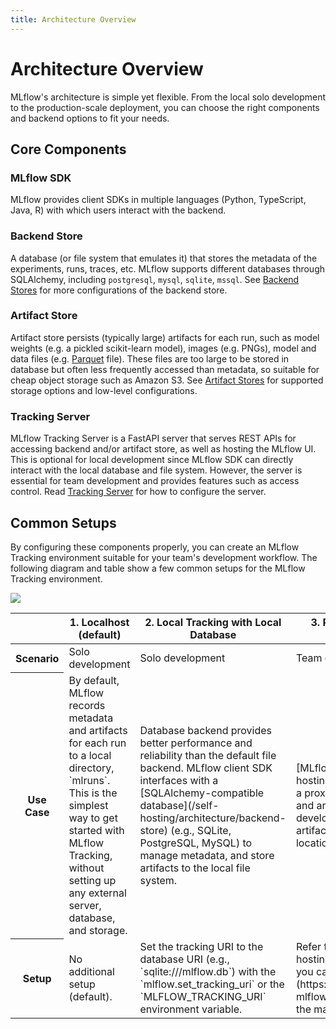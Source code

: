 ```yaml
---
title: Architecture Overview
---
```



# Architecture Overview

MLflow's architecture is simple yet flexible. From the local solo development to the production-scale deployment, you can choose the right components and backend options to fit your needs.

## Core Components

### MLflow SDK

MLflow provides client SDKs in multiple languages (Python, TypeScript, Java, R) with which users interact with the backend.

### Backend Store

A database (or file system that emulates it) that stores the metadata of the experiments, runs, traces, etc. MLflow supports different databases through SQLAlchemy, including `postgresql`, `mysql`, `sqlite`, `mssql`. See [Backend Stores](/self-hosting/architecture/backend-store) for more configurations of the backend store.

### Artifact Store

Artifact store persists (typically large) artifacts for each run, such as model weights (e.g. a pickled scikit-learn model),
images (e.g. PNGs), model and data files (e.g. [Parquet](https://parquet.apache.org) file). These files are too large to be stored in database but often less frequently accessed than metadata, so suitable for cheap object storage such as Amazon S3. See [Artifact Stores](/self-hosting/architecture/artifact-store) for supported storage options and low-level configurations.

### Tracking Server

MLflow Tracking Server is a FastAPI server that serves REST APIs for accessing backend and/or artifact store, as well as hosting the MLflow UI. This is optional for local development since MLflow SDK can directly interact with the local database and file system. However, the server is essential for team development and provides features such as access control. Read [Tracking Server](/self-hosting/architecture/tracking-server) for how to configure the server.

## Common Setups

By configuring these components properly, you can create an MLflow Tracking environment suitable for your team's development workflow.
The following diagram and table show a few common setups for the MLflow Tracking environment.

![](/images/tracking/tracking-setup-overview.png)

<Table>
  <thead>
    <tr>
      <th></th>
      <th>1. Localhost (default)</th>
      <th>2. Local Tracking with Local Database</th>
      <th>3. Remote Tracking with MLflow Tracking Server</th>
    </tr>
  </thead>
  <tbody>
    <tr>
      <th>Scenario</th>
      <td>Solo development</td>
      <td>Solo development</td>
      <td>Team development</td>
    </tr>
    <tr>
      <th>Use Case</th>
      <td>By default, MLflow records metadata and artifacts for each run to a local directory, `mlruns`. This is the simplest way to get started with MLflow Tracking, without setting up any external server, database, and storage.</td>
      <td>Database backend provides better performance and reliability than the default file backend. MLflow client SDK interfaces with a [SQLAlchemy-compatible database](/self-hosting/architecture/backend-store) (e.g., SQLite, PostgreSQL, MySQL) to manage metadata, and store artifacts to the local file system.</td>
      <td>[MLflow Tracking Server](/self-hosting/architecture/tracking-server) serves as a proxy for the remote access to the metadata and artifacts. This is particularly useful for team development scenarios where you want to store artifacts and experiment metadata in a shared location with proper access control.</td>
    </tr>
    <tr>
      <th>Setup</th>
      <td>
        No additional setup (default).
      </td>
      <td>
        Set the tracking URI to the database URI (e.g., `sqlite:///mlflow.db`) with the `mlflow.set_tracking_uri` or the `MLFLOW_TRACKING_URI` environment variable.
      </td>
      <td>
        Refer to the [Docker Compose](/self-hosting/#docker-compose) setup. Alternatively, you can use the [managed MLflow service](https://www.databricks.com/product/managed-mlflow) from popular cloud providers to avoid the maintenance overhead.
      </td>
    </tr>
  </tbody>
</Table>
